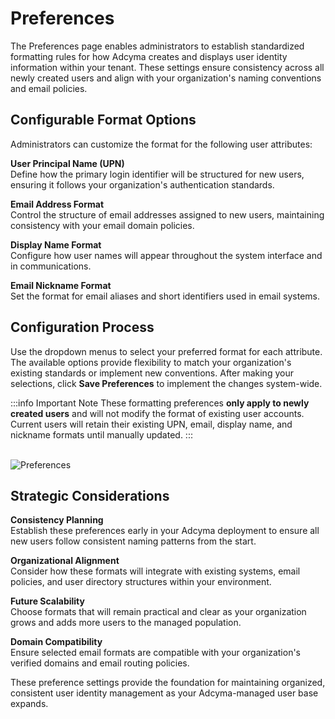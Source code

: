 # Preferences


The Preferences page enables administrators to establish standardized formatting rules for how Adcyma creates and displays user identity information within your tenant. These settings ensure consistency across all newly created users and align with your organization's naming conventions and email policies.

## Configurable Format Options

Administrators can customize the format for the following user attributes:

**User Principal Name (UPN)**  
Define how the primary login identifier will be structured for new users, ensuring it follows your organization's authentication standards.

**Email Address Format**  
Control the structure of email addresses assigned to new users, maintaining consistency with your email domain policies.

**Display Name Format**  
Configure how user names will appear throughout the system interface and in communications.

**Email Nickname Format**  
Set the format for email aliases and short identifiers used in email systems.

## Configuration Process

Use the dropdown menus to select your preferred format for each attribute. The available options provide flexibility to match your organization's existing standards or implement new conventions. After making your selections, click **Save Preferences** to implement the changes system-wide.

:::info Important Note
These formatting preferences **only apply to newly created users** and will not modify the format of existing user accounts. Current users will retain their existing UPN, email, display name, and nickname formats until manually updated.
:::

<br/>
<Image img={preferencesImg} alt="Preferences" className="doc-screenshot" />

## Strategic Considerations

**Consistency Planning**  
Establish these preferences early in your Adcyma deployment to ensure all new users follow consistent naming patterns from the start.

**Organizational Alignment**  
Consider how these formats will integrate with existing systems, email policies, and user directory structures within your environment.

**Future Scalability**  
Choose formats that will remain practical and clear as your organization grows and adds more users to the managed population.

**Domain Compatibility**  
Ensure selected email formats are compatible with your organization's verified domains and email routing policies.

These preference settings provide the foundation for maintaining organized, consistent user identity management as your Adcyma-managed user base expands.
